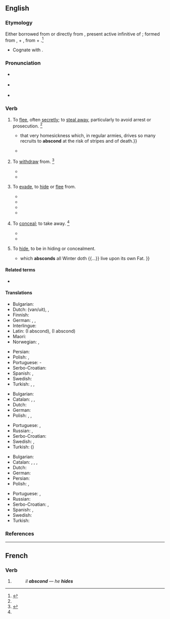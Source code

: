 ==English==

===Etymology===
{{PIE root|en|deh₃}}
Either borrowed from {{bor|en|frm|abscondre}} or directly from {{bor|en|la|abscondere}}, present active infinitive of {{m|la|abscondō||hide}}; formed from {{m|la|abs}}, {{m|la|ab||away}} + {{m|la|condō||put together, store}}, from {{m|la|con-||together}} + {{m|ine-pro|*dʰeh₁-||to put, place, set}}.<ref>{{R:CDOE|page=4}}</ref>
* Cognate with {{m|en|sconce||a type of light fixture}}.

===Pronunciation===
* {{a|RP}} {{IPA|/əbˈskɒnd/|lang=en}}
* {{a|US}} {{IPA|/æbˈskɑnd/|/æbˈzkɑnd/|lang=en}}
* {{rhymes|ɒnd|lang=en}}

===Verb===
{{en-verb}}

# {{lb|en|intransitive|reflexive}} To [[flee]], often [[secretly]]; to [[steal away]], particularly to avoid arrest or prosecution. {{defdate|From mid 16th century.}}<ref name=SOED/>
#: {{syn|en|flee|run away|steal away}}
#: {{ux|en|The thieves '''absconded''' with our property.}}
#* {{quote-book|lang=en|year=1848|author={{w|Thomas Babington Macaulay}}|title=[[w:The History of England from the Accession of James the Second|The History of England]]|chapter=13|passage={{...}} that very homesickness which, in regular armies, drives so many recruits to '''abscond''' at the risk of stripes and of death.}}
#* {{quote-book|lang=en|year=1911|author={{w|Ambrose Bierce}}|title={{w|The Devil's Dictionary}}|passage=Spring beckons! All things to the call respond;<br>The trees are leaving and cashiers '''abscond'''.}}
# {{lb|en|intransitive}} To [[withdraw]] from. {{defdate|From mid 16th century.}}<ref name=SOED>{{R:SOED5|page=8}}</ref>
#* {{quote-book|lang=en|year=2006|author=Richard Rojcewicz|title=The Gods And Technology: A Reading Of Heidegger|isbn=0791482308|passage=Modern technology accompanies the '''absconding''' of the original attitude.<!--What does this mean? It is a paraphrase of a translation of Heidegger.-->}}
#* {{quote-book|lang=en|year=2009|author=Sonia Brill|title=Relationships Without Anger|isbn=144902789X|passage=You cannot '''abscond''' from the responsibility both you and your partner owe to this event, and that includes dealing with anger issues and any other emotional issues that come with it.}}
# {{lb|en|transitive}} To [[evade]], to [[hide]] or [[flee]] from.
#: {{ux|en|The captain '''absconded''' his responsibility.}}
#* {{quote-book|lang=en|year=2006|author=Aldo E. Chircop, Olof Lindén|title=Places of Refuge for Ships|isbn=900414952X|passage=If the distress situation is solved successfully, the anonymous shipowner will reap the commercial benefit, if the situation ends in disaster, the shipowner will hide behind an anonymous post box in a foreign country and will '''abscond''' responsibility.}}
#* {{quote-book|lang=en|title=The Mystical Harvest|page=431|books.google.com/books?isbn=0595481140|author=Somar|year=2008|passage=The driver snatched a packet of cigarettes out of the glove compartment and '''absconded''' the driver's seat without a word}}
#* {{quote-book|lang=en|title=Girls on the Verge: Debutante Dips, Drive-bys, and Other Initiations|page=29|books.google.com/books?isbn=1429981970|author=Vendela Vida|year=2007|passage=Those who evidently did not get invited back to their top choices have already '''absconded''' the scene, tripping in their high heels as they ran.}}
#* {{quote-book|lang=en|title=Gangland Melbourne|page=47|books.google.com/books?isbn=0522858694|author=James Morton, Susanna Lobez|year=2011|passage=In 1939 she '''absconded''' her bail in Melbourne and went to New Zealand, where she also absconded on a charge of stealing diamonds.}}
# {{lb|en|obsolete|transitive}} To [[conceal]]; to take away. {{defdate|First attested in the late 16<sup>th</sup> century.}}<ref name=SOED/>
#: {{syn|en|conceal}}
#* {{quote-book|lang=en|title=treatise on the eye, the manner and phaenomena of vision|volume=2|author=William Porterfield|editor=G. Hamilton, John Balfour|year=1759|passage=for having applied to the Side of the Head any thin black Body, such as the Brim of a Hat, so as it may '''abscond''' the Objects that are upon that Side}}
#* {{quote-book|lang=en|title=The Buccaneers of America|page=161|books.google.com/books?isbn=1108024815|author={{w|John Esquemeling}}, Henry Powell|year_published=2010|year=1684|passage=They examined every prisoner by himself (who were in all about two hundred and fifty persons) where they had '''absconded''' the rest of their goods}}
# {{lb|en|archaic|intransitive|reflexive}} To [[hide]], to be in hiding or concealment.
#* {{quote-book|lang=en|year=1691-1735|author={{w|John Ray}}|title=The Wisdom of God Manifested in the Works of the Creation|url=http://books.google.com/books?id=rRI5AAAAcAAJ&pg=PA300&dq=intitle:works+of+creation+inauthor:ray&hl=en&sa=X&ei=mpnNUZHMJ4Pu0gGZo4GICw&ved=0CDUQ6AEwAA#v=snippet&q=absconds&f=false|passage=<!--The work was in editions while Ray was alive from 1691 to 1705. Google Books has the citation only in a 1735 edition.-->the ''Marmotto'', {{...}} which '''absconds''' all Winter doth {{...}} live upon its own Fat.<!--MW 1913 has "the marmot absconds all winter"-->}}

====Related terms====
* {{l|en|sconce}}

====Translations====
{{trans-top|to flee, often secretly}}
* Bulgarian: {{t|bg|измъквам се, заминавам тайно}}
* Dutch: {{l|nl|heimelijk}} {{t+|nl|vertrekken}} (van/uit), {{t|nl|zich stilletjes uit de voeten maken}}, {{t|nl|zijn biezen pakken}}
* Finnish: {{t+|fi|karata}}
* German: {{l|de|sich}} {{t+|de|davonmachen}}, {{t+|de|türmen}}, {{t+|de|davonstehlen}}
* Interlingue: {{t|ie|forcurrer}}
* Latin: {{t|la|lateo}} (I abscond), {{t|la|latito}} (I abscond)
* Maori: {{t|mi|whati}}
* Norwegian: {{t+|no|rømme}}, {{t|no|stikke av}}
{{trans-mid}}
* Persian: {{t+|fa|گریختن|sc=fa-Arab}}
* Polish: {{t+|pl|zbiec}}, {{t+|pl|uciec}}
* Portuguese: {{t+|pt|esconder}}-{{t+|pt|se}}
* Serbo-Croatian: {{t|sh|otići potajice}}
* Spanish: {{t+|es|fugar|alt=fugarse}}, {{t+|es|evadir|alt=evadirse}}
* Swedish: {{t+|sv|rymma}}
* Turkish: {{t+|tr|kaçmak}}, {{t+|tr|sıvışmak}} {{qualifier|colloquial}}, {{t+|tr|tüymek}} {{qualifier|colloquial}}
{{trans-bottom}}

{{trans-top|to withdraw from}}
* Bulgarian: {{t|bg|избягвам, отдръпвам се от}}
* Catalan: {{t+|ca|fugir}}, {{t+|ca|escapar-se}}, {{t+|ca|escapolir-se}}
* Dutch: {{t|nl|zich terugtrekken}}
* German: {{l|de|sich}} {{t+|de|zurückziehen}}
* Polish: {{t+|pl|uniknąć}}, {{t|pl|uciec od}}, {{t|pl|ukryć się przed}}
{{trans-mid}}
* Portuguese: {{t+|pt|fugir}}, {{t+|pt|evadir}}
* Russian: {{t+|ru|уклоня́ться}}, {{t+|ru|избегать}}
* Serbo-Croatian: {{t+|sh|uminuti}}
* Swedish: {{t+|sv|avvika}}, {{t+|sv|lämna}}
* Turkish: ({{l|tr|geri}}) {{t+|tr|çekilmek}}
{{trans-bottom}}

{{trans-top|to hide (something)}}
* Bulgarian: {{t|bg|укривам се}}
* Catalan: {{t|ca|abscondir}}, {{t+|ca|amagar}}, {{t+|ca|ocultar}}, {{t+|ca|escondir}}
* Dutch: {{t+|nl|wegrennen}}
* German: {{l|de|sich}} {{t+|de|verstecken}}
* Persian: {{t|fa|پنهان شدن|sc=fa-Arab}}
* Polish: {{t+|pl|zbiec}}, {{t+|pl|uciec}}
{{trans-mid}}
* Portuguese: {{t+|pt|esconder}}, {{t+|pt|ocultar}}
* Russian: {{t+|ru|скрыва́ть}}
* Serbo-Croatian: {{t+|sh|sakriti}}, {{t+|sh|prikriti}}
* Spanish: {{t+|es|huir}}, {{t+|es|fugarse}}
* Swedish: {{t+|sv|gömma sig}}
* Turkish: {{t+|tr|saklanmak}}
{{trans-bottom}}

===References===
<references/>

----

==French==

===Verb===
{{head|fr|verb form}}

# {{inflection of|abscondre||3|s|pres|indc|lang=fr}}
#: ''il '''abscond''''' &mdash; ''he '''hides'''''